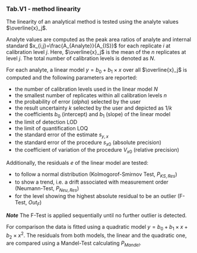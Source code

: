 ### Tab.V1 - method linearity

The linearity of an analytical method is tested using the analyte values 
$\overline{x}_j$.

Analyte values are computed as the peak area ratios of analyte and internal 
standard $x_{i,j}=\frac{A_{Analyte}}{A_{IS}}$ for each replicate $i$ at 
calibration level $j$. Here, $\overline{x}_j$ is the mean of the $n$ replicates 
at level $j$. The total number of calibration levels is denoted as $N$.

For each analyte, a linear model $y=b_0+b_1 \times x$ over all $\overline{x}_j$ 
is computed and the following parameters are reported:

- the number of calibration levels used in the linear model $N$ 
- the smallest number of replicates within all calibration levels $n$
- the probability of error ($alpha$) selected by the user
- the result uncertainty $k$ selected by the user and depicted as $1/k$ 
- the coefficients $b_0$ (intercept) and $b_1$ (slope) of the linear model
- the limit of detection $\text{LOD}$
- the limit of quantification $\text{LOQ}$
- the standard error of the estimate $s_{y,x}$
- the standard error of the procedure $s_{x0}$ (absolute precision)
- the coefficient of variation of the procedure $V_{x0}$ (relative precision)

Additionally, the residuals $e$ of the linear model are tested:

- to follow a normal distribution (Kolmogorof-Smirnov Test, $P_{KS,Res}$)
- to show a trend, i.e. a drift associated with measurement order (Neumann-Test, $P_{Neu,Res}$)
- for the level showing the highest absolute residual to be an outlier (F-Test, $Out_F$)

***Note***
The F-Test is applied sequentially until no further outlier is detected.

For comparison the data is fitted using a quadratic model 
$y=b_0+b_1 \times x+b_2 \times x^2$. The residuals from both models, the linear 
and the quadratic one, are compared using a Mandel-Test calculating $P_{Mandel}$.
